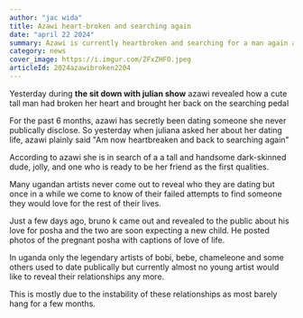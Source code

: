 ```yaml
---
author: "jac wida"
title: Azawi heart-broken and searching again
date: "april 22 2024"
summary: Azawi is currently heartbroken and searching for a man again after a wasted 6 months dating period
category: news
cover_image: https://i.imgur.com/ZFxZHFO.jpeg
articleId: 2024azawibroken2204
---
```


Yesterday during **the sit down with julian show** azawi revealed how a cute tall man had broken her heart and brought her back on the searching pedal

For the past 6 months, azawi has secretly been dating someone she never publically disclose. So yesterday when juliana asked her about her dating life, azawi plainly said "Am now heartbreaken and back to searching again"

According to azawi she is in search of a a tall and handsome dark-skinned dude, jolly, and one who is ready to be her friend as the first qualities.

<TweetComponent id="1782331315666248165" />

Many ugandan artists never come out to reveal who they are dating but once in a while we come to know of their failed attempts to find someone they would love for the rest of their lives.

Just a few days ago, bruno k came out and revealed to the public about his love for posha and the two are soon expecting a new child. He posted photos of the pregnant posha with captions of love of life.

In uganda only the legendary artists of bobi, bebe, chameleone and some others used to date publically but currently almost no young artist would like to reveal their relationships any more.

This is mostly due to the instability of these relationships as most barely hang for a few months.
